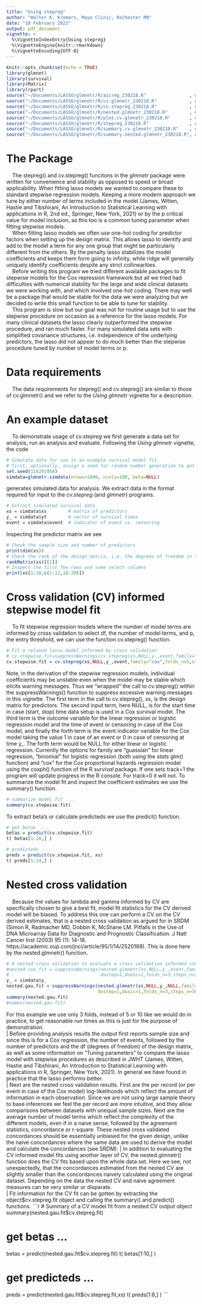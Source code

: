 ```yaml
---
title: "Using stepreg"
author: "Walter K. Kremers, Mayo Clinic, Rochester MN"
date: "18 February 2023" 
output: pdf_document 
vignette: >
  %\VignetteIndexEntry{Using stepreg}
  %\VignetteEngine{knitr::rmarkdown}
  %\VignetteEncoding{UTF-8}
---
```

```r
knitr::opts_chunk$set(echo = TRUE)
library(glmnet)
library(survival)
library(Matrix)
library(rpart)
source("~/Documents/LASSO/glmnetr/R/aicreg_230218.R"                , echo=TRUE)
source("~/Documents/LASSO/glmnetr/R/cv.glmnetr_230218.R"            , echo=TRUE)
source("~/Documents/LASSO/glmnetr/R/cv.stepreg_230218.R"            , echo=TRUE)
source("~/Documents/LASSO/glmnetr/R/nested.glmnetr_230218.R"        , echo=TRUE)
source("~/Documents/LASSO/glmnetr/R/plot.cv.glmnetr_230218.R"       , echo=TRUE)
source("~/Documents/LASSO/glmnetr/R/stepreg_230218.R"               , echo=TRUE)
source("~/Documents/LASSO/glmnetr/R/summary.cv.glmnetr_230218.R"    , echo=TRUE)
source("~/Documents/LASSO/glmnetr/R/summary.nested.glmnetr_230218.R", echo=TRUE)
```
# The Package
|     The stepreg() and cv.stepreg() funcitons in the _glmnetr_ package were written for convenience and stability as opposed to speed or broad applicability.  When fitting lasso models we wanted to compare these to standard stepwise regression models.  Keeping a more modern approach we tune by either number of terms included in the model (James, Witten, Hastie and Tibshirani, An Introduction to Statistical Learning with applications in R, 2nd ed., Springer, New York, 2021) or by the p critical value for  model inclusion, as this too is a common tuning parameter when fitting stepwise models.  
|     When fitting lasso models we often use one-hot coding for predictor factors when setting up the design matrix.  This allows lasso to identify and add to the model a term for any one group that might be particularly different from the others.  By the penalty lasso stabilizes the model coefficients and keeps them form going to infinity, while ridge will generally uniquely identify coefficients despite any strict collinearities.  
|     Before writing this program we tried different available packages to fit stepwise models for the Cox repression framework but all we tried had difficulties with numerical stability for the large and wide clinical datasets we were working with, and  which involved one-hot coding.  There may well be a package that would be stable for the data we were analyzing but we decided to write this small function to be able to tune for stability.  
|     This program is slow but our goal was not for routine usage but to use the stepwise procedure on occasion as a reference for the lasso models.  For many clinical datasets the lasso clearly outperformed the stepwise procedure, and ran much faster.  For many simulated data sets with simplified covariance structures, i.e. independence of the underlying predictors, the lasso did not appear to do much better than the stepwise procedure tuned by number of model terms or p.   

# Data requirements 
|     The data requirements for stepreg() and cv.stepreg() are similar to those of cv.glmnetr() and we refer to the _Using glmnetr_ vignette for a description.

# An example dataset 
|     To demonstrate usage of _cv.stepreg_ we first generate a data set for analysis, run an analysis and evaluate.  Following the _Using glmnetr_ vignette, the code 
```r
# Simulate data for use in an example survival model fit
# first, optionally, assign a seed for random number generation to get applicable results  
set.seed(116291950) 
simdata=glmnetr.simdata(nrows=1000, ncols=100, beta=NULL)
```
generates simulated data for analysis.  We extract data in the format required for input to the _cv.stepreg_ (and _glmnetr_) programs.
```r
# Extract simulated survival data 
xs = simdata$xs        # matrix of predictors 
y_ = simdata$yt        # vector of survival times 
event = simdata$event  # indicator of event vs. censoring
```
Inspecting the predictor matrix we see 
```r
# Check the sample size and number of predictors
print(dim(xs)) 
# Check the rank of the design matrix, i.e. the degrees of freedom in the predictors 
rankMatrix(xs)[[1]]
# Inspect the first few rows and some select columns 
print(xs[1:10,c(1:12,18:20)])
```
# Cross validation (CV) informed stepwise model fit
|     To fit stepwise regression models where the number of model terms are informed by cross validation to select df, the number of model terms, and p, the entry threshold, we can use the function cv.stepreg() function. 
```r
# Fit a relaxed lasso model informed by cross validation 
# cv.stepwise.fit=suppressWarnings(cv.stepreg(xs,NULL,y_,event,family="cox",folds_n=5,steps_n=30,track=0)) 
cv.stepwise.fit = cv.stepreg(xs,NULL,y_,event,family="cox",folds_n=5,steps_n=30,track=0) 
```
Note, in the derivation of the stepwise regression models, individual coefficients may be unstable even when the model may be stable which elicits warning messages.  Thus we "wrapped" the call to cv.stepreg() within the suppressWarnings() function to suppress excessive warning messages in this vignette.   The first term in the call to cv.stepreg(), xs, is the design matrix for predictors.  The second input term, here NULL, is for the start time in case (start, stop) time data setup is used in a Cox survival model. The third term is the outcome variable for the linear regression or logistic  regression model and the time of event or censoring in case of the Cox model, and finally the forth term is the event indicator variable for the Cox model taking the value 1 in case of an event or 0 in case of censoring at time y_.  The forth term would be NULL for either linear or logistic regression.  Currently the options for family are "guassian" for linear regression, "binomial" for logistic regression (both using the _stats_ glm() function) and "cox" for the Cox proportional hazards regression model using the coxph() function of the R _survival_ package.  If one sets track=1 the program will update progress in the R console.  For track=0 it will not.  To summarize the model fit and inspect the coefficient estimates we use the summary() function.  
```r
# summarize model fit ...  
summary(cv.stepwise.fit)
```
To extract beta's or calculate predicteds we use the predict() function. 
```r
# get betas  ...  
betas = predict(cv.stepwise.fit)
t( betas[1:20,] )

# predicteds ...
preds = predict(cv.stepwise.fit, xs) 
t( preds[1:14,] )
```
# Nested cross validation 
|     Because the values for lambda and gamma informed by CV are specifically chosen to give a best fit, model fit statistics for the CV derived model will be biased.  To address this one can perform a CV on the CV derived estimates, that is a nested cross validation as argued for in SRDM (Simon R, Radmacher MD, Dobbin K, McShane LM. Pitfalls in the Use of DNA Microarray Data for Diagnostic and Prognostic Classification. J Natl Cancer Inst (2003) 95  (1):  14-18. https://academic.oup.com/jnci/article/95/1/14/2520188).  This is done here by the nested.glmnetr() function.  
```r
# A nested cross validation to evaluate a cross validation informed stepwise fit 
#nested.cox.fit = suppressWarnings(nested.glmnetr(xs,NULL,y_,event,family="cox",
#                                  dostep=1,doaic=1,folds_n=3,steps_n=30,track=0)) 
y_ = simdata$y_
nested.gau.fit = suppressWarnings(nested.glmnetr(xs,NULL,y_,NULL,family="gaussian",
                                  dostep=1,doaic=1,folds_n=3,steps_n=30,track=0)) 
summary(nested.gau.fit)
#names(nested.gau.fit)
```
For this example we use only 3 folds, instead of 5 or 10 like we would do in practice, to get reasonable run times as this is just for the purpose of demonstration.  
|     Before providing analysis results the output first reports sample size and since this is for a Cox regression, the number of events, followed by the number of predictors and the df (degrees of freedom) of the design matrix, as well as some information on "Tuning parameters" to compare the lasso model with stepwise procedures as described in JWHT (James, Witten, Hastie and Tibshirani, An Introduction to Statistical Learning with applications in R, Springer, New York, 2021).  In general we have found in practice that the lasso performs better.    
|     Next are the nested cross validation results.  First are the per record (or per event in case of the Cox model) log-likelihoods which reflect the amount of information in each observation.  Since we are not using large sample theory to base inferences we feel the per record are more intuitive, and they allow comparisons between datasets with unequal sample sizes.  Next are the average number of model terms which reflect the complexity of the different models, even if in a naive sense, followed by the agreement statistics, concordance or r-square.  These nested cross validated concordances should be essentially unbiased for the given design, unlike the naive concordances where the same data are used to derive the model and calculate the concordances (see SRDM). 
|     In addition to evaluating the CV informed model fits using another layer of CV, the nested.glmnetr() function does the CV fits based upon the whole data set.  Here we see, not unexpectedly, that the concordances estimated from the nested CV are slightly smaller than the concordances naively calculated using the original dataset.  Depending on the data the nested CV and naive agreement measures can be very similar or disparate.  
|     Fit information for the CV fit can be gotten by extracting the object$cv.stepreg.fit object and calling the summary() and predict() functions.  
```r
# Summary of a CV model fit from a nested CV output object 
summary(nested.gau.fit$cv.stepreg.fit)

# get betas  ...  
betas = predict(nested.gau.fit$cv.stepreg.fit)
t( betas[1:10,] )

# get predicteds ...
preds = predict(nested.gau.fit$cv.stepreg.fit,xs)
t( preds[1:8,] )
```
